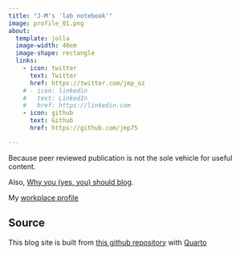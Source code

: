 ```yaml
---
title: "J-M's 'lab notebook'"
image: profile_01.png
about:
  template: jolla
  image-width: 40em
  image-shape: rectangle
  links:
    - icon: twitter
      text: Twitter
      href: https://twitter.com/jmp_oz
    # - icon: linkedin
    #   text: LinkedIn
    #   href: https://linkedin.com
    - icon: github
      text: Github
      href: https://github.com/jmp75

---
```


Because peer reviewed publication is not the sole vehicle for useful content.

Also, [Why you (yes, you) should blog](https://medium.com/@racheltho/why-you-yes-you-should-blog-7d2544ac1045).

My [workplace profile](https://people.csiro.au/P/J/Jean-Michel-Perraud)

## Source

This blog site is built from [this github repository](https://github.com/jmp75/work-blog/) with [Quarto](https://quarto.org/quarto.png)
